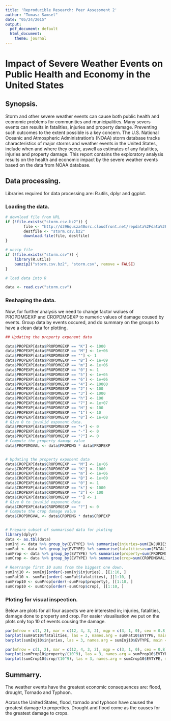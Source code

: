 ```yaml
---
title: 'Reproducible Research: Peer Assessment 2'
author: "Tomasz Samsel"
date: "05/24/2015"
output:
  pdf_document: default
  html_document:
    theme: journal
---
```



# Impact of Severe Weather Events on Public Health and Economy in the United States

## Synopsis.

Storm and other severe weather events can cause both public health and economic problems for communities and municipalities. Many severs events can results in fatalities, injuries and property damage. Preventing such outcomes to the extent possible is a key concern. The U.S. National Oceanic and Atmospheric Administration's (NOAA) storm database tracks characteristics of major storms and weather events in the United States, include when and where they occur, aswell as estimates of any fatalities, injuries and property damage. This report contains the exploratory analysis results on the health and economic impact by the severe weather events based on the data from NOAA database.

## Data processing.

Libraries required for data processing are: R.utils, dplyr and ggplot.

### Loading the data.

```r
# download file from URL
if (!file.exists("storm.csv.bz2")) {
        file <- "http://d396qusza40orc.cloudfront.net/repdata%2Fdata%2FStormData.csv.bz2"
        destfile <- "storm.csv.bz2"
        download.file(file, destfile)
}

# unzip file
if (!file.exists("storm.csv")) {
    library(R.utils)
    bunzip2("storm.csv.bz2", "storm.csv", remove = FALSE)
}

# load data into R

data <- read.csv("storm.csv")

```

### Reshaping the data.

Now, for further analysis we need to change factor walues of PROPDMGEXP and CROPDMGEXP to numeric values of damage coused by events. Group data by events occured, and do summary on the groups to have a clean data for plotting.

```r
## Updating the property exponent data

data$PROPEXP[data$PROPDMGEXP == "K"] <- 1000
data$PROPEXP[data$PROPDMGEXP == "M"] <- 1e+06
data$PROPEXP[data$PROPDMGEXP == ""] <- 1
data$PROPEXP[data$PROPDMGEXP == "B"] <- 1e+09
data$PROPEXP[data$PROPDMGEXP == "m"] <- 1e+06
data$PROPEXP[data$PROPDMGEXP == "0"] <- 1
data$PROPEXP[data$PROPDMGEXP == "5"] <- 1e+05
data$PROPEXP[data$PROPDMGEXP == "6"] <- 1e+06
data$PROPEXP[data$PROPDMGEXP == "4"] <- 10000
data$PROPEXP[data$PROPDMGEXP == "2"] <- 100
data$PROPEXP[data$PROPDMGEXP == "3"] <- 1000
data$PROPEXP[data$PROPDMGEXP == "h"] <- 100
data$PROPEXP[data$PROPDMGEXP == "7"] <- 1e+07
data$PROPEXP[data$PROPDMGEXP == "H"] <- 100
data$PROPEXP[data$PROPDMGEXP == "1"] <- 10
data$PROPEXP[data$PROPDMGEXP == "8"] <- 1e+08
# Give 0 to invalid exponent data.
data$PROPEXP[data$PROPDMGEXP == "+"] <- 0
data$PROPEXP[data$PROPDMGEXP == "-"] <- 0
data$PROPEXP[data$PROPDMGEXP == "?"] <- 0
# Compute the property damage value
data$PROPDMGVAL <- data$PROPDMG * data$PROPEXP


# Updating the property exponent data
data$CROPEXP[data$CROPDMGEXP == "M"] <- 1e+06
data$CROPEXP[data$CROPDMGEXP == "K"] <- 1000
data$CROPEXP[data$CROPDMGEXP == "m"] <- 1e+06
data$CROPEXP[data$CROPDMGEXP == "B"] <- 1e+09
data$CROPEXP[data$CROPDMGEXP == "0"] <- 1
data$CROPEXP[data$CROPDMGEXP == "k"] <- 1000
data$CROPEXP[data$CROPDMGEXP == "2"] <- 100
data$CROPEXP[data$CROPDMGEXP == ""] <- 1
# Give 0 to invalid exponent data
data$CROPEXP[data$CROPDMGEXP == "?"] <- 0
# Compute the crop damage value
data$CROPDMGVAL <- data$CROPDMG * data$CROPEXP


# Prepare subset of summarised data for ploting
library(dplyr)
data <- as.tbl(data)
sumInj <- data %>% group_by(EVTYPE) %>% summarise(injuries=sum(INJURIES))
sumFat <- data %>% group_by(EVTYPE) %>% summarise(fatalities=sum(FATALITIES))
sumProp <- data %>% group_by(EVTYPE) %>% summarise(property=sum(PROPDMGVAL))
sumCrop <- data %>% group_by(EVTYPE) %>% summarise(crop=sum(CROPDMGVAL))

# Rearrange first 10 sums from the biggest one down.
sumInj10 <- sumInj[order(-sumInj$injuries), ][1:10, ]
sumFat10 <- sumFat[order(-sumFat$fatalities), ][1:10, ]
sumProp10 <- sumProp[order(-sumProp$property), ][1:10, ]
sumCrop10 <- sumCrop[order(-sumCrop$crop), ][1:10, ]
```

### Ploting for visual inspection.

Below are plots for all four aspects we are interested in; injuries, fatalities, damage done to property and crop. For easier visualisation we put on the plots only top 10 of events cousing the damage.

```r

par(mfrow = c(1, 2), mar = c(12, 4, 3, 2), mgp = c(3, 1, 0), cex = 0.8)
barplot(sumFat10$fatalities, las = 3, names.arg = sumFat10$EVTYPE, main = "Weather Events With The Top 10 Highest Fatalities", ylab = "number of fatalities", col = "red")
barplot(sumInj10$injuries, las = 3, names.arg = sumInj10$EVTYPE, main = "Weather Events With the Top 10 Highest Injuries", ylab = "number of injuries", col = "red")

par(mfrow = c(1, 2), mar = c(12, 4, 3, 2), mgp = c(3, 1, 0), cex = 0.8)
barplot(sumProp10$property/(10^9), las = 3, names.arg = sumProp10$EVTYPE, main = "Top 10 Events with Greatest Property Damages", ylab = "Cost of damages ($ billions)", col = "red")
barplot(sumCrop10$crop/(10^9), las = 3, names.arg = sumCrop10$EVTYPE, main = "Top 10 Events With Greatest Crop Damages", ylab = "Cost of damages ($ billions)", col = "red")
```

## Summarry.

The weather events have the greatest economic consequences are: flood, drought, Tornado and Typhoon.

Across the United States, flood, tornado and typhoon have caused the greatest damage to properties. Drought and flood come as the causes for the greatest damage to crops.
